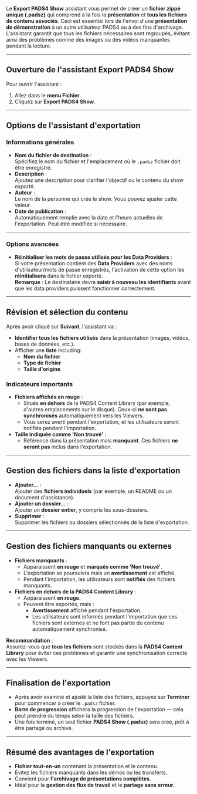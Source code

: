 Le **Export PADS4 Show** assistant vous permet de créer un **fichier zippé unique (.padsz)** qui comprend à la fois la **présentation** et **tous les fichiers de contenu associés**. Ceci est essentiel lors de l'envoi d'une **présentation de démonstration** à un autre utilisateur PADS4 ou à des fins d'archivage. L'assistant garantit que tous les fichiers nécessaires sont regroupés, évitant ainsi des problèmes comme des images ou des vidéos manquantes pendant la lecture.

***

## **Ouverture de l'assistant Export PADS4 Show**

Pour ouvrir l'assistant :

1. Allez dans le **menu Fichier**.
2. Cliquez sur **Export PADS4 Show**.

***

## **Options de l'assistant d'exportation**

### **Informations générales**

* **Nom du fichier de destination** :\
  Spécifiez le nom du fichier et l'emplacement où le `.padsz` fichier doit être enregistré.
* **Description** :\
  Ajoutez une description pour clarifier l'objectif ou le contenu du show exporté.
* **Auteur** :\
  Le nom de la personne qui crée le show. Vous pouvez ajuster cette valeur.
* **Date de publication** :\
  Automatiquement remplie avec la date et l'heure actuelles de l'exportation. Peut être modifiée si nécessaire.

***

### **Options avancées**

* **Réinitialiser les mots de passe utilisés pour les Data Providers** :\
  Si votre présentation contient des **Data Providers** avec des noms d'utilisateur/mots de passe enregistrés, l'activation de cette option les **réinitialisera** dans le fichier exporté.\
  **Remarque** : Le destinataire devra **saisir à nouveau les identifiants** avant que les data providers puissent fonctionner correctement.

***

## **Révision et sélection du contenu**

Après avoir cliqué sur **Suivant**, l'assistant va :

* **Identifier tous les fichiers utilisés** dans la présentation (images, vidéos, bases de données, etc.).
* Afficher une **liste** including:
  * **Nom du fichier**
  * **Type de fichier**
  * **Taille d'origine**

### **Indicateurs importants**

* **Fichiers affichés en rouge** :
  * Situés **en dehors** de la PADS4 Content Library (par exemple, d'autres emplacements sur le disque). Ceux-ci **ne sont pas synchronisés** automatiquement vers les Viewers.
  * Vous serez averti pendant l'exportation, et les utilisateurs seront notifiés pendant l'importation.
* **Taille indiquée comme 'Non trouvé'** :
  * Référencé dans la présentation mais **manquant**. Ces fichiers **ne seront pas** inclus dans l'exportation.

***

## **Gestion des fichiers dans la liste d'exportation**

* **Ajouter…** :\
  Ajouter des **fichiers individuels** (par exemple, un README ou un document d'assistance).
* **Ajouter un dossier…** :\
  Ajouter un **dossier entier**, y compris les sous-dossiers.
* **Supprimer** :\
  Supprimer les fichiers ou dossiers sélectionnés de la liste d'exportation.

***

## **Gestion des fichiers manquants ou externes**

* **Fichiers manquants** :
  * Apparaissent **en rouge** et **marqués comme 'Non trouvé'**.
  * L'exportation se poursuivra mais un **avertissement** est affiché.
  * Pendant l'importation, les utilisateurs sont **notifiés** des fichiers manquants.
* **Fichiers en dehors de la PADS4 Content Library** :
  * Apparaissent **en rouge**.
  * Peuvent être exportés, mais :
    * **Avertissement** affiché pendant l'exportation.
    * Les utilisateurs sont informés pendant l'importation que ces fichiers sont externes et ne font pas partie du contenu automatiquement synchronisé.

**Recommandation** :\
Assurez-vous que **tous les fichiers** sont stockés dans la **PADS4 Content Library** pour éviter ces problèmes et garantir une synchronisation correcte avec les Viewers.

***

## **Finalisation de l'exportation**

* Après avoir examiné et ajusté la liste des fichiers, appuyez sur **Terminer** pour commencer à créer le `.padsz` fichier.
* **Barre de progression** affichera la progression de l'exportation — cela peut prendre du temps selon la taille des fichiers.
* Une fois terminé, un seul fichier **PADS4 Show (.padsz)** sera créé, prêt à être partagé ou archivé.

***

## **Résumé des avantages de l'exportation**

* **Fichier tout-en-un** contenant la présentation et le contenu.
* Évitez les fichiers manquants dans les démos ou les transferts.
* Convient pour **l'archivage de présentations complètes**.
* Idéal pour la **gestion des flux de travail** et le **partage sans erreur**.
